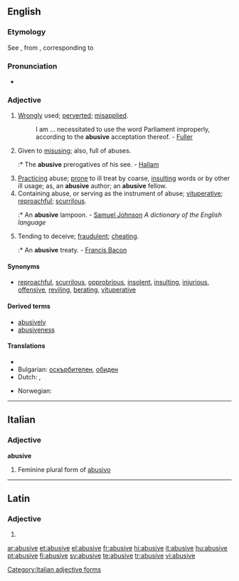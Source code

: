 ==English==

===Etymology===
See {{etyl|fr}} {{term|abusif|lang=fr}}, from {{etyl|la}} {{term|abusivus|lang=la}}, corresponding to {{suffix|abuse|ive}}

===Pronunciation===
* {{IPA|/əˈbuːsɪv/}}

===Adjective===
{{en-adj}}

# [[wrongly|Wrongly]] used; [[perverted]]; [[misapplied]].
#: I am ... necessitated to use the word Parliament improperly, according to the '''abusive''' acceptation thereof. - [[Fuller]]
# {{archaic}} Given to [[misusing]]; also, full of abuses.
#:* The '''abusive''' prerogatives of his see. - [[w:Henry Hallam|Hallam]]
# [[practicing|Practicing]] abuse; [[prone]] to ill treat by coarse, [[insulting]] words or by other ill usage; as, an '''abusive''' author; an '''abusive''' fellow.
# Containing abuse, or serving as the instrument of abuse; [[vituperative]]; [[reproachful]]; [[scurrilous]].
#:* An '''abusive''' lampoon. - [[w:Samuel Johnson|Samuel Johnson]] ''A dictionary of the English language''
# {{obsolete}} Tending to deceive; [[fraudulent]]; [[cheating]].
#:* An '''abusive''' treaty. - [[w:Francis Bacon|Francis Bacon]]

====Synonyms====
{{checksyns}}
* [[reproachful]], [[scurrilous]], [[opprobrious]], [[insolent]], [[insulting]], [[injurious]], [[offensive]], [[reviling]], [[berate| berating]], [[vituperative]]

====Derived terms====
* [[abusively]]
* [[abusiveness]]

====Translations====
{{checktrans-top}}
* {{trreq|Bosnian}}
* Bulgarian: [[оскърбителен]], [[обиден]]
* Dutch: {{t+|nl|grof}}, {{t+|nl|ruw}}
{{trans-mid}}
* Norwegian: {{t+|no|grov}}
{{trans-bottom}}

----

==Italian==

===Adjective===
'''abusive''' {{f}}

# Feminine plural form of [[abusivo]]

[[Category:Italian adjective forms]]

----

==Latin==

===Adjective===
{{la-adj-form|abūsīve}}

# {{inflection of|abusivus|abūsīvus|voc|m|s|lang=la}}

[[ar:abusive]]
[[et:abusive]]
[[el:abusive]]
[[fr:abusive]]
[[hi:abusive]]
[[it:abusive]]
[[hu:abusive]]
[[pt:abusive]]
[[fi:abusive]]
[[sv:abusive]]
[[te:abusive]]
[[tr:abusive]]
[[vi:abusive]]